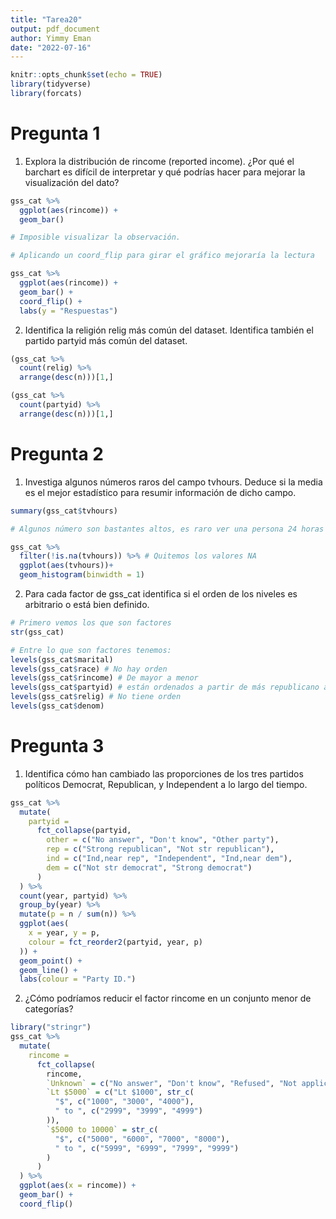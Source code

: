 ```yaml
---
title: "Tarea20"
output: pdf_document
author: Yimmy Eman
date: "2022-07-16"
---
```


```r
knitr::opts_chunk$set(echo = TRUE)
library(tidyverse)
library(forcats)
```

# Pregunta 1

1. Explora la distribución de rincome (reported income). ¿Por qué el barchart es difícil de interpretar y qué podrías hacer para mejorar la visualización del dato?

```r
gss_cat %>% 
  ggplot(aes(rincome)) +
  geom_bar()

# Imposible visualizar la observación.
```

```r
# Aplicando un coord_flip para girar el gráfico mejoraría la lectura

gss_cat %>% 
  ggplot(aes(rincome)) +
  geom_bar() +
  coord_flip() +
  labs(y = "Respuestas")
```

2. Identifica la religión relig más común del dataset. Identifica también el partido partyid más común del dataset.

```r
(gss_cat %>% 
  count(relig) %>% 
  arrange(desc(n)))[1,]

(gss_cat %>% 
  count(partyid) %>% 
  arrange(desc(n)))[1,]

```


# Pregunta 2

1. Investiga algunos números raros del campo tvhours. Deduce si la media es el mejor estadístico para resumir información de dicho campo.

```r
summary(gss_cat$tvhours)

# Algunos número son bastantes altos, es raro ver una persona 24 horas seguida viendo tv

gss_cat %>% 
  filter(!is.na(tvhours)) %>% # Quitemos los valores NA
  ggplot(aes(tvhours))+
  geom_histogram(binwidth = 1)
```

2. Para cada factor de gss_cat identifica si el orden de los niveles es arbitrario o está bien definido.

```r
# Primero vemos los que son factores
str(gss_cat)
```

```r
# Entre lo que son factores tenemos:
levels(gss_cat$marital)
levels(gss_cat$race) # No hay orden
levels(gss_cat$rincome) # De mayor a menor
levels(gss_cat$partyid) # están ordenados a partir de más republicano a más demócrata.
levels(gss_cat$relig) # No tiene orden
levels(gss_cat$denom)
```

# Pregunta 3
1. Identifica cómo han cambiado las proporciones de los tres partidos políticos Democrat, Republican, y Independent a lo largo del tiempo.

```r
gss_cat %>%
  mutate(
    partyid =
      fct_collapse(partyid,
        other = c("No answer", "Don't know", "Other party"),
        rep = c("Strong republican", "Not str republican"),
        ind = c("Ind,near rep", "Independent", "Ind,near dem"),
        dem = c("Not str democrat", "Strong democrat")
      )
  ) %>%
  count(year, partyid) %>%
  group_by(year) %>%
  mutate(p = n / sum(n)) %>%
  ggplot(aes(
    x = year, y = p,
    colour = fct_reorder2(partyid, year, p)
  )) +
  geom_point() +
  geom_line() +
  labs(colour = "Party ID.")
```


2. ¿Cómo podríamos reducir el factor rincome en un conjunto menor de categorías?

```r
library("stringr")
gss_cat %>%
  mutate(
    rincome =
      fct_collapse(
        rincome,
        `Unknown` = c("No answer", "Don't know", "Refused", "Not applicable"),
        `Lt $5000` = c("Lt $1000", str_c(
          "$", c("1000", "3000", "4000"),
          " to ", c("2999", "3999", "4999")
        )),
        `$5000 to 10000` = str_c(
          "$", c("5000", "6000", "7000", "8000"),
          " to ", c("5999", "6999", "7999", "9999")
        )
      )
  ) %>%
  ggplot(aes(x = rincome)) +
  geom_bar() +
  coord_flip()
```

